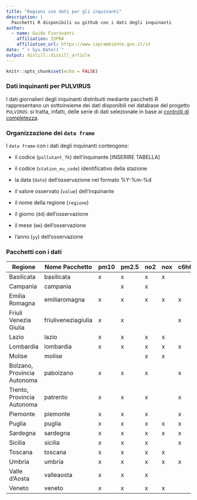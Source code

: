 ```yaml
---
title: "Regioni con dati per gli inquinanti"
description: |
  Pacchetti R disponibili su github con i dati degli inquinanti
author:
  - name: Guido Fioravanti 
    affiliation: ISPRA
    affiliation_url: https://www.isprambiente.gov.it/it
date: "`r Sys.Date()`"
output: distill::distill_article
---
```


```r
knitr::opts_chunk$set(echo = FALSE)
```

### Dati inquinanti per PULVIRUS

I dati giornalieri degli inquinanti distribuiti mediante pacchetti R rappresentano un sottoinsieme dei dati disponibili nel database del progetto `PULVIRUS`: si tratta, infatti, delle serie di dati selezionate in base ai [controlli di completezza](completezza.html). 


### Organizzazione dei `data frame`

I `data frame` con i dati degli inquinanti contengono:

- il codice (`pollutant_fk`) dell'inquinante [INSERIRE TABELLA]

- il codice (`station_eu_code`) identificativo della stazione 

- la data (`date`) dell'osservazione nel formato %Y-%m-%d  

- il valore osservato (`value`) dell'inquinante

- il nome della regione (`regione`)

- il giorno (`dd`) dell'osservazione

- il mese (`mm`) dell'osservazione

- l'anno (`yy`) dell'osservazione



### Pacchetti con i dati 

| Regione | Nome Pacchetto | pm10 | pm2.5 | no2 | nox| c6h6 |
| ---     | ---       | --   | --    | --  | -- | -- |
| Basilicata   | basilicata | x  | x   | x   |  x |
| Campania     | campania   |  | x   | x   |    | |
| Emilia Romagna | emiliaromagna | x | x   | x  |  x  | x |
| Friuli Venezia Giulia | friuliveneziagiulia | x | x | | | x |
| Lazio | lazio | x | x | x | x | |
| Lombardia | lombardia | x | x | x | x | x |
| Molise | molise | | | x | x | |
| Bolzano, Provincia Autonoma | pabolzano | x | x | x | | x |
| Trento, Provincia Autonoma | patrento | x | x | x | | x |
| Piemonte | piemonte | x | x | x | | x |
| Puglia | puglia | x | x | x | x | x |
| Sardegna | sardegna | x | x | x | x | x |
| Sicilia  | sicilia | x | x | x | | x |
| Toscana  | toscana | x | x | x | x | |
| Umbria   | umbria  | x | x | x | x | x |
| Valle d'Aosta| valleaosta | x | x | x | | |
| Veneto       | veneto | x | x | x | x | |










